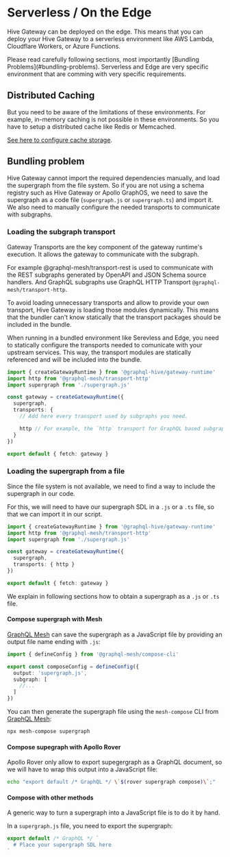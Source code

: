 
# Serverless / On the Edge

Hive Gateway can be deployed on the edge. This means that you can deploy your Hive Gateway to a
serverless environment like AWS Lambda, Cloudflare Workers, or Azure Functions.

<Callout>
  Please read carefully following sections, most importantly [Bundling
  Problems](#bundling-problems). Serverless and Edge are very specific environment that are comming
  with very specific requirements.
</Callout>

## Distributed Caching

But you need to be aware of the limitations of these environments. For example, in-memory caching is
not possible in these environments. So you have to setup a distributed cache like Redis or
Memcached.

[See here to configure cache storage](/docs/gateway/other-features/performance).

## Bundling problem

Hive Gateway cannot import the required dependencies manually, and load the supergraph from the file
system. So if you are not using a schema registry such as Hive Gateway or Apollo GraphOS, we need to
save the supergraph as a code file (`supergraph.js` or `supergraph.ts`) and import it. We also need
to manually configure the needed transports to communicate with subgraphs.

### Loading the subgraph transport

Gateway Transports are the key component of the gateway runtime's execution. It allows the gateway
to communicate with the subgraph.

For example @graphql-mesh/transport-rest is used to communicate with the REST subgraphs generated by
OpenAPI and JSON Schema source handlers. And GraphQL subgraphs use GraphQL HTTP Transport
`@graphql-mesh/transport-http`.

To avoid loading unnecessary transports and allow to provide your own transport, Hive Gateway is
loading those modules dynamically. This means that the bundler can't know statically that the
transport packages should be included in the bundle.

When running in a bundled environment like Serevless and Edge, you need to statically configure the
transports needed to comunicate with your upstream services. This way, the transport modules are
statically referenced and will be included into the bundle.

```ts filename="index.ts"
import { createGatewayRuntime } from '@graphql-hive/gateway-runtime'
import http from '@graphql-mesh/transport-http'
import supergraph from './supergraph.js'

const gateway = createGatewayRuntime({
  supergraph,
  transports: {
    // Add here every transport used by subgraphs you need.

    http // For example, the `http` transport for GraphQL based subgraphs.
  }
})

export default { fetch: gateway }
```

### Loading the supergraph from a file

Since the file system is not available, we need to find a way to include the supergraph in our code.

For this, we will need to have our supergraph SDL in a `.js` or a `.ts` file, so that we can import
it in our script.

```ts
import { createGatewayRuntime } from '@graphql-hive/gateway-runtime'
import http from '@graphql-mesh/transport-http'
import supergraph from './supergraph.js'

const gateway = createGatewayRuntime({
  supergraph,
  transports: { http }
})

export default { fetch: gateway }
```

We explain in following sections how to obtain a supergraph as a `.js` or `.ts` file.

#### Compose supergraph with Mesh

[GraphQL Mesh](https://the-guild.dev/graphql/mesh) can save the supergraph as a JavaScript file by
providing an output file name ending with `.js`:

```ts filename="mesh.config.ts"
import { defineConfig } from '@graphql-mesh/compose-cli'

export const composeConfig = defineConfig({
  output: 'supergraph.js',
  subgraph: [
    //...
  ]
})
```

You can then generate the supergraph file using the `mesh-compose` CLI from
[GraphQL Mesh](https://the-guild.dev/graphql/mesh):

```bash
npx mesh-compose supergraph
```

#### Compose supegraph with Apollo Rover

Apollo Rover only allow to export supegergraph as a GraphQL document, so we will have to wrap this
output into a JavaScript file:

```bash
echo "export default /* GraphQL */ \`$(rover supergraph compose)\`;"
```

#### Compose with other methods

A generic way to turn a supergraph into a JavaScript file is to do it by hand.

In a `supergraph.js` file, you need to export the supergraph:

```ts
export default /* GraphQL */ `
  # Place your supergraph SDL here
`
```
